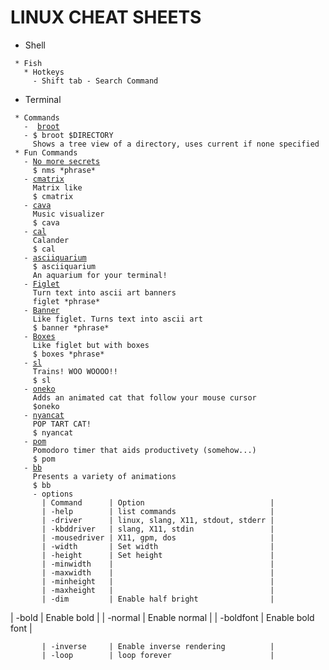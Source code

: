 = LINUX CHEAT SHEETS =
* Shell
  * Fish
    * Hotkeys
      - Shift tab - Search Command
* Terminal
  * Commands
    -  [[broot]]
    - $ broot $DIRECTORY
      Shows a tree view of a directory, uses current if none specified
  * Fun Commands
    - [[No more secrets]]
      $ nms *phrase*
    - [[cmatrix]]
      Matrix like
      $ cmatrix
    - [[cava]]
      Music visualizer
      $ cava
    - [[cal]]
      Calander
      $ cal
    - [[asciiquarium]]
      $ asciiquarium
      An aquarium for your terminal!
    - [[Figlet]]
      Turn text into ascii art banners
      figlet *phrase*
    - [[Banner]]
      Like figlet. Turns text into ascii art
      $ banner *phrase*
    - [[Boxes]]
      Like figlet but with boxes
      $ boxes *phrase*
    - [[sl]]
      Trains! WOO WOOOO!!
      $ sl
    - [[oneko]]
      Adds an animated cat that follow your mouse cursor
      $oneko
    - [[nyancat]]
      POP TART CAT!
      $ nyancat
    - [[pom]]
      Pomodoro timer that aids productivety (somehow...)
      $ pom
    - [[bb]]
      Presents a variety of animations
      $ bb
      - options
        | Command      | Option                            |
        | -help        | list commands                     |
        | -driver      | linux, slang, X11, stdout, stderr |
        | -kbddriver   | slang, X11, stdin                 |
        | -mousedriver | X11, gpm, dos                     |
        | -width       | Set width                         |
        | -height      | Set height                        |
        | -minwidth    |                                   |
        | -maxwidth    |                                   |
        | -minheight   |                                   |
        | -maxheight   |                                   |
        | -dim         | Enable half bright                |
| -bold        | Enable bold                       |
| -normal      | Enable normal                     |
| -boldfont    | Enable bold font                  |
        | -inverse     | Enable inverse rendering          |
        | -loop        | loop forever                      |
